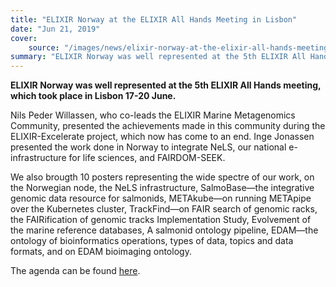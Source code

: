 ```yaml
---
title: "ELIXIR Norway at the ELIXIR All Hands Meeting in Lisbon"
date: "Jun 21, 2019"
cover:
    source: "/images/news/elixir-norway-at-the-elixir-all-hands-meeting-in-lisbon/cover.png"
summary: "ELIXIR Norway was well represented at the 5th ELIXIR All Hands meeting, which took place in Lisbon 17-20 June."
---
```


**ELIXIR Norway was well represented at the 5th ELIXIR All Hands meeting,
which took place in Lisbon 17-20 June.**

Nils Peder Willassen, who co-leads the ELIXIR Marine Metagenomics Community,
presented the achievements made in this community during the ELIXIR-Excelerate
project, which now has come to an end. Inge Jonassen presented the
work done in Norway to integrate NeLS, our national e-infrastructure
for life sciences, and FAIRDOM-SEEK.

We also brougth 10 posters representing the wide spectre of our work, on the Norwegian node,
the NeLS infrastructure, SalmoBase—the integrative genomic data
resource for salmonids, METAkube—on running METApipe over the Kubernetes
cluster, TrackFind—on FAIR search of genomic racks, the FAIRification
of genomic tracks Implementation Study, Evolvement of the marine
reference databases, A salmonid ontology pipeline, EDAM—the ontology
of bioinformatics operations, types of data, topics and data formats,
and on EDAM bioimaging ontology.

The agenda can be found [here](https://drive.google.com/file/d/1qotzP2Op3chPYsK1tCrjk-eFB1TtxHnj/view).
